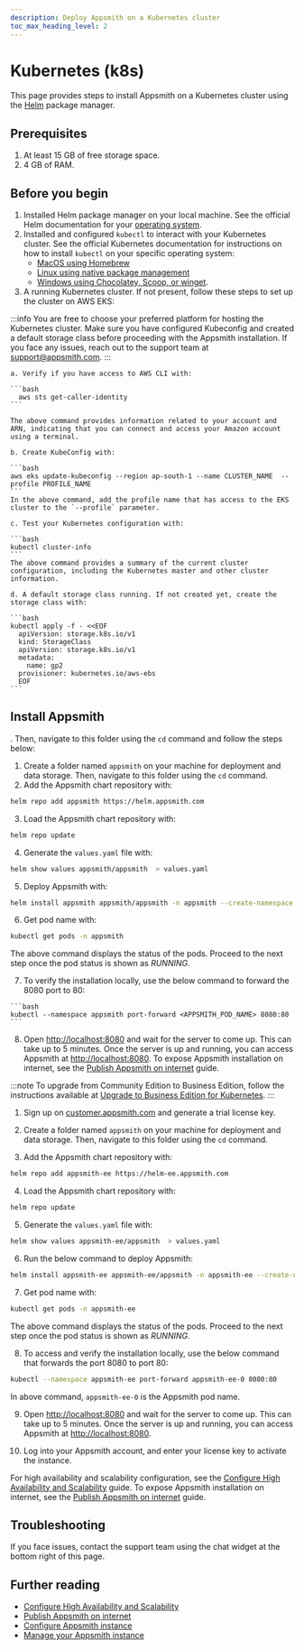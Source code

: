 ```yaml
---
description: Deploy Appsmith on a Kubernetes cluster
toc_max_heading_level: 2
---
```


# Kubernetes (k8s)

This page provides steps to install Appsmith on a Kubernetes cluster using the [Helm](https://helm.sh) package manager.

<VideoEmbed host="youtube" videoId="wZzYL1uZwds" title="How To Deploy Appsmith On Kubernetes" caption="How To Deploy Appsmith On Kubernetes" />

## Prerequisites
1. At least 15 GB of free storage space.
2. 4 GB of RAM.

## Before you begin
1. Installed Helm package manager on your local machine. See the official Helm documentation for your [operating system](https://helm.sh/docs/intro/install/#through-package-managers).
2. Installed and configured `kubectl` to interact with your Kubernetes cluster. See the official Kubernetes documentation for instructions on how to install `kubectl` on your specific operating system: 
    * [MacOS using Homebrew](https://kubernetes.io/docs/tasks/tools/install-kubectl-macos/#install-with-homebrew-on-macos)
    * [Linux using native package management](https://kubernetes.io/docs/tasks/tools/install-kubectl-linux/#install-using-native-package-management)
    * [Windows using Chocolatey, Scoop, or winget](https://kubernetes.io/docs/tasks/tools/install-kubectl-windows/#install-nonstandard-package-tools).
3. A running Kubernetes cluster. If not present, follow these steps to set up the cluster on AWS EKS:

  :::info
   You are free to choose your preferred platform for hosting the Kubernetes cluster. Make sure you have configured Kubeconfig and created a default storage class before proceeding with the Appsmith installation. If you face any issues, reach out to the support team at [support@appsmith.com](mailto:support@appsmith.com).
  :::

    a. Verify if you have access to AWS CLI with:
      
    ```bash
      aws sts get-caller-identity 
    ```
    
    The above command provides information related to your account and ARN, indicating that you can connect and access your Amazon account using a terminal.

    b. Create KubeConfig with: 

    ```bash
    aws eks update-kubeconfig --region ap-south-1 --name CLUSTER_NAME  --profile PROFILE_NAME
    ```
    In the above command, add the profile name that has access to the EKS cluster to the `--profile` parameter.

    c. Test your Kubernetes configuration with:

    ```bash
    kubectl cluster-info
    ```
    The above command provides a summary of the current cluster configuration, including the Kubernetes master and other cluster information. 

    d. A default storage class running. If not created yet, create the storage class with:

    ```bash
    kubectl apply -f - <<EOF
      apiVersion: storage.k8s.io/v1
      kind: StorageClass
      apiVersion: storage.k8s.io/v1
      metadata:
        name: gp2
      provisioner: kubernetes.io/aws-ebs
      EOF
    ```

## Install Appsmith

. Then, navigate to this folder using the `cd` command and follow the steps below:

<Tabs groupId="appsmithEditions" queryString="current-edition">
  <TabItem label="Community Edition" value="communityEdition"> 

  1. Create a folder named `appsmith` on your machine for deployment and data storage. Then, navigate to this folder using the `cd` command.
  2. Add the Appsmith chart repository with:

  ```bash
  helm repo add appsmith https://helm.appsmith.com
  ```
  3. Load the Appsmith chart repository with:

  ```bash
  helm repo update
  ``` 
  4. Generate the `values.yaml` file with:
  ```bash
  helm show values appsmith/appsmith  > values.yaml
  ```
  5. Deploy Appsmith with:

  ```bash
  helm install appsmith appsmith/appsmith -n appsmith --create-namespace -f values.yaml
  ```

  6. Get pod name with:

  ```bash
  kubectl get pods -n appsmith
  ```
  The above command displays the status of the pods. Proceed to the next step once the pod status is shown as _RUNNING_.

  7. To verify the installation locally, use the below command to forward the 8080 port to 80:
  
    ```bash
    kubectl --namespace appsmith port-forward <APPSMITH_POD_NAME> 8080:80
    ```

  8. Open [http://localhost:8080](http://localhost:8080) and wait for the server to come up. This can take up to 5 minutes. Once the server is up and running, you can access Appsmith at [http://localhost:8080](http://localhost:8080). To expose Appsmith installation on internet, see the [Publish Appsmith on internet](/getting-started/setup/installation-guides/kubernetes/publish-appsmith-online) guide.

</TabItem>
<TabItem label="Business Edition" value="businessEdition"> 

:::note
To upgrade from Community Edition to Business Edition, follow the instructions available at [Upgrade to Business Edition for Kubernetes](/getting-started/setup/upgrade-to-business-edition/kubernetes).
:::

1. Sign up on [customer.appsmith.com](https://customer.appsmith.com/) and generate a trial license key.

2. Create a folder named `appsmith` on your machine for deployment and data storage. Then, navigate to this folder using the `cd` command.

3. Add the Appsmith chart repository with:

  ```bash
  helm repo add appsmith-ee https://helm-ee.appsmith.com
  ```
4. Load the Appsmith chart repository with:

  ```bash
  helm repo update
  ```

5. Generate the `values.yaml` file with:
  ```bash
  helm show values appsmith-ee/appsmith  > values.yaml
  ```
6. Run the below command to deploy Appsmith:

  ```bash
  helm install appsmith-ee appsmith-ee/appsmith -n appsmith-ee --create-namespace -f values.yaml
  ```
7. Get pod name with:

  ```bash
  kubectl get pods -n appsmith-ee
  ```
 The above command displays the status of the pods. Proceed to the next step once the pod status is shown as _RUNNING_.

8. To access and verify the installation locally, use the below command that forwards the port 8080 to port 80:
  
  ```bash
  kubectl --namespace appsmith-ee port-forward appsmith-ee-0 8080:80
  ```
  In above command, `appsmith-ee-0` is the Appsmith pod name.

9. Open [http://localhost:8080](http://localhost:8080) and wait for the server to come up. This can take up to 5 minutes. Once the server is up and running, you can access Appsmith at [http://localhost:8080](http://localhost:8080).

10. Log into your Appsmith account, and enter your license key to activate the instance.

For high availability and scalability configuration, see the [Configure High Availability and Scalability](/getting-started/setup/installation-guides/kubernetes/configure-high-availability) guide. To expose Appsmith installation on internet, see the [Publish Appsmith on internet](/getting-started/setup/installation-guides/kubernetes/publish-appsmith-online) guide.

</TabItem>
</Tabs>   

## Troubleshooting
If you face issues, contact the support team using the chat widget at the bottom right of this page.

## Further reading

* [Configure High Availability and Scalability](/getting-started/setup/installation-guides/kubernetes/configure-high-availability)
* [Publish Appsmith on internet](/getting-started/setup/installation-guides/kubernetes/publish-appsmith-online)
* [Configure Appsmith instance](/getting-started/setup/instance-configuration#configure-helm-installations)
* [Manage your Appsmith instance](/getting-started/setup/instance-management)
